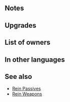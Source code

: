 {{Weapon Infobox
|tagid=SID_牽制の剣＋
|intID=3008
|image=wep_sw126
|exclusive=0
|weaponType=Sword
|cost=300
|might=14
|range=1
|effect=Inflicts Spd/Def-5 on foes within 2 spaces during combat.
|statModifiers=0,14,0,0,0
|required=Rein Sword
|refinePaths=default
|refineSP=350
|refineMedals=500
|refineStones=50
|properties=random_owner
}}
==Notes==
{{Combat reductions}}
{{FoesCombatEffect}}
==Upgrades==
{{Weapon Upgrade List}}
==List of owners==
{{Skill Hero List}}
==In other languages==
{{OtherLanguages
|japanese=牽制の剣＋
|german=Zügelschwert+
|spanishEU=Espada amarra +
|spanishLA=Espada amarra +
|french=Épée bride +
|italian=Spada Briglia+
|chineseTW=牽制之劍＋
|portuguese=Espada rédea+
}}
==See also==
{{See also skills|cond=Description LIKE '%inflicts%Spd/Def%-%on foes within _ spaces during combat%' AND WikiName NOT LIKE '%Rein%'|columns=3}}
* [[Skill families#Rein|Rein Passives]]
* [[Skill families#Rein_.28weapons.29|Rein Weapons]]
{{Weapons Navbox}}